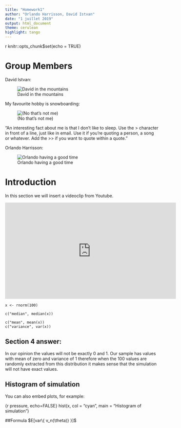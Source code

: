 ```yaml
---
title: "Homework1"
author: "Orlando Harrisson, David Istvan"
date: "1 juillet 2019"
output: html_document
theme: cerulean
highlight: tango
---
```




{r setup, include=FALSE}
knitr::opts_chunk$set(echo = TRUE)



# Group Members
David Istvan:

![David in the mountains](https://scontent-yyz1-1.cdninstagram.com/vp/ffbaaa0487b7b25eb77dc0da40519cec/5D82C98B/t51.2885-19/s150x150/50247619_249066259371241_2049169312563855360_n.jpg?_nc_ht=scontent-yyz1-1.cdninstagram.com&se=8)

My favourite hobby is snowboarding:

![(No that's not me)](http://ilovetoskiandboard.com/wp-content/uploads/2015/03/snowboarding-switzerland-620x350.jpg)

"An interesting fact about me is that I don't like to sleep.
Use the > character in front of a line, just like in email.
Use it if you're quoting a person, a song or whatever.
Add the >> if you want to quote within a quote."



Orlando Harrisson:

![Orlando having a good time](https://media.licdn.com/dms/image/C4D03AQEallSzczhK0w/profile-displayphoto-shrink_200_200/0?e=1567641600&v=beta&t=J0oyIEeGhTmgU6hsdsyUBWrg5WTlpsVW39Ua-t6YuRA)



# Introduction
In this section we will insert a videoclip from Youtube.

<iframe width='560' height='315' src='https://www.youtube.com/watch?v=LQrlmcAghq8&feature=youtu.be' frameborder='0' allowfullscreen></iframe>


``` Random

x <- rnorm(100)

c("median", median(x))

c("mean", mean(x))
c("variance", var(x))

```



## Section 4 answer:
In our opinion the values will not be exactly 0 and 1. Our sample has values with mean of zero and variance of 1 therefore when the 100 values are randomly extracted from this distribution it makes sense that the simulation will not have exact values.



## Histogram of simulation

You can also embed plots, for example:

{r pressure, echo=FALSE}
hist(x, col = "cyan", main = "Histogram of simulation")



##Formula
$E[var\{ v_n(\theta)} }]$